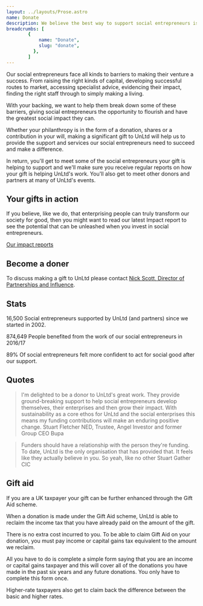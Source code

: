 ```yaml
---
layout: ../layouts/Prose.astro
name: Donate
description: We believe the best way to support social entrepreneurs is to invest directly in them, providing them with financial and non-financial support. But there is still so much more we can do.
breadcrumbs: [
        {
            name: "Donate",
            slug: "donate",
          },
        ]
---
```


Our social entrepreneurs face all kinds to barriers to making their venture a success. From raising the right kinds of capital, developing successful routes to market, accessing specialist advice, evidencing their impact, finding the right staff through to simply making a living.

With your backing, we want to help them break down some of these barriers, giving social entrepreneurs the opportunity to flourish and have the greatest social impact they can.

Whether your philanthropy is in the form of a donation, shares or a contribution in your will, making a significant gift to UnLtd will help us to provide the support and services our social entrepreneurs need to succeed and make a difference.

In return, you'll get to meet some of the social entrepreneurs your gift is helping to support and we'll make sure you receive regular reports on how your gift is helping UnLtd's work. You'll also get to meet other donors and partners at many of UnLtd's events.

## Your gifts in action

If you believe, like we do, that enterprising people can truly transform our society for good, then you might want to read our latest Impact report to see the potential that can be unleashed when you invest in social entrepreneurs.

[Our impact reports](/reports#impact-reports)

## Become a doner

To discuss making a gift to UnLtd please contact [Nick Scott, Director of Partnerships and Influence](mailto:nickscott@unltd.org.uk).

## Stats

16,500
Social entrepreneurs supported by UnLtd (and partners) since we started in 2002.

874,649
People benefited from the work of our social entrepreneurs in 2016/17

89%
Of social entrepreneurs felt more confident to act for social good after our support.

## Quotes

> I'm delighted to be a donor to UnLtd's great work. They provide ground-breaking support to help social entrepreneurs develop themselves, their enterprises and then grow their impact. With sustainability as a core ethos for UnLtd and the social enterprises this means my funding contributions will make an enduring positive change.
> Stuart Fletcher
> NED, Trustee, Angel Investor and former Group CEO Bupa

> Funders should have a relationship with the person they're funding. To date, UnLtd is the only organisation that has provided that. It feels like they actually believe in you. So yeah, like no other
> Stuart
> Gather CIC

## Gift aid

If you are a UK taxpayer your gift can be further enhanced through the Gift Aid scheme.

When a donation is made under the Gift Aid scheme, UnLtd is able to reclaim the income tax that you have already paid on the amount of the gift.

There is no extra cost incurred to you. To be able to claim Gift Aid on your donation, you must pay income or capital gains tax equivalent to the amount we reclaim.

All you have to do is complete a simple form saying that you are an income or capital gains taxpayer and this will cover all of the donations you have made in the past six years and any future donations. You only have to complete this form once.

Higher-rate taxpayers also get to claim back the difference between the basic and higher rates.
